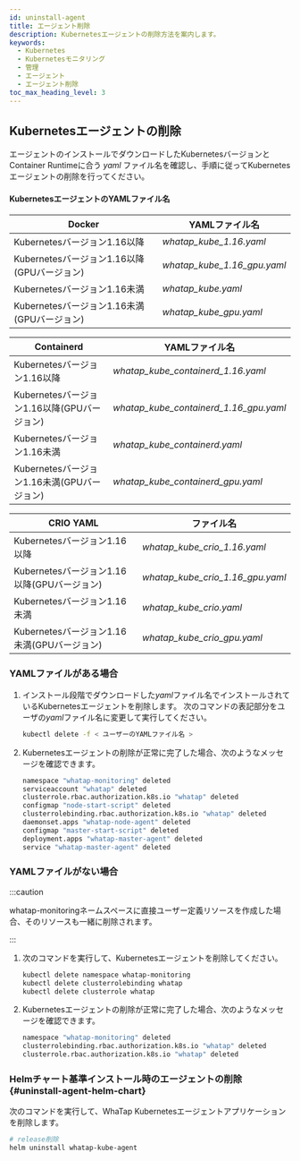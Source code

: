 ```yaml
---
id: uninstall-agent
title: エージェント削除
description: Kubernetesエージェントの削除方法を案内します。
keywords:
  - Kubernetes
  - Kubernetesモニタリング
  - 管理
  - エージェント
  - エージェント削除
toc_max_heading_level: 3
---
```


## Kubernetesエージェントの削除

エージェントのインストールでダウンロードしたKubernetesバージョンとContainer Runtimeに合う *yaml* ファイル名を確認し、手順に従ってKubernetesエージェントの削除を行ってください。 

#### KubernetesエージェントのYAMLファイル名

| Docker                              | YAMLファイル名                   |
| ----------------------------------- | --------------------------- |
| Kubernetesバージョン1.16以降               | _whatap_kube_1.16.yaml_     |
| Kubernetesバージョン1.16以降(GPUバージョン)     | _whatap_kube_1.16_gpu.yaml_ |
| Kubernetesバージョン1.16未満               | _whatap_kube.yaml_          |
| Kubernetesバージョン1.16未満(GPUバージョン)     | _whatap_kube_gpu.yaml_      |

| Containerd                          | YAMLファイル名                              |
| ----------------------------------- | -------------------------------------- |
| Kubernetesバージョン1.16以降               | _whatap_kube_containerd_1.16.yaml_     |
| Kubernetesバージョン1.16以降(GPUバージョン)     | _whatap_kube_containerd_1.16_gpu.yaml_ |
| Kubernetesバージョン1.16未満               | _whatap_kube_containerd.yaml_          |
| Kubernetesバージョン1.16未満(GPUバージョン)     | _whatap_kube_containerd_gpu.yaml_      |

| CRIO	YAML                           | ファイル名                            |
| ----------------------------------- | -------------------------------- |
| Kubernetesバージョン1.16以降               | _whatap_kube_crio_1.16.yaml_     |
| Kubernetesバージョン1.16以降(GPUバージョン)     | _whatap_kube_crio_1.16_gpu.yaml_ |
| Kubernetesバージョン1.16未満               | _whatap_kube_crio.yaml_          |
| Kubernetesバージョン1.16未満(GPUバージョン)     | _whatap_kube_crio_gpu.yaml_      |

### YAMLファイルがある場合

1. インストール段階でダウンロードした*yaml*ファイル名でインストールされているKubernetesエージェントを削除します。 次のコマンドの表記部分をユーザの*yaml*ファイル名に変更して実行してください。 

   ```bash
   kubectl delete -f < ユーザーのYAMLファイル名 >
   ```

2. Kubernetesエージェントの削除が正常に完了した場合、次のようなメッセージを確認できます。 

   ```bash
   namespace "whatap-monitoring" deleted
   serviceaccount "whatap" deleted
   clusterrole.rbac.authorization.k8s.io "whatap" deleted
   configmap "node-start-script" deleted
   clusterrolebinding.rbac.authorization.k8s.io "whatap" deleted
   daemonset.apps "whatap-node-agent" deleted
   configmap "master-start-script" deleted
   deployment.apps "whatap-master-agent" deleted
   service "whatap-master-agent" deleted
   ```

### YAMLファイルがない場合

:::caution 

whatap-monitoringネームスペースに直接ユーザー定義リソースを作成した場合、そのリソースも一緒に削除されます。 

:::

1. 次のコマンドを実行して、Kubernetesエージェントを削除してください。 

   ```bash
   kubectl delete namespace whatap-monitoring
   kubectl delete clusterrolebinding whatap
   kubectl delete clusterrole whatap
   ```

2. Kubernetesエージェントの削除が正常に完了した場合、次のようなメッセージを確認できます。

   ```bash
   namespace "whatap-monitoring" deleted
   clusterrolebinding.rbac.authorization.k8s.io "whatap" deleted
   clusterrole.rbac.authorization.k8s.io "whatap" deleted
   ```

### Helmチャート基準インストール時のエージェントの削除{#uninstall-agent-helm-chart}

次のコマンドを実行して、WhaTap Kubernetesエージェントアプリケーションを削除します。 

```bash
# release削除
helm uninstall whatap-kube-agent
```
